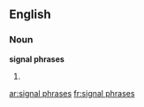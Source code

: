 ==English==

===Noun===
'''signal phrases'''

# {{plural of|[[signal phrase]]}}

[[ar:signal phrases]]
[[fr:signal phrases]]
